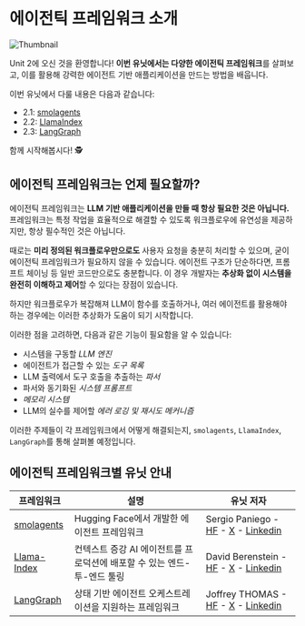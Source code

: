 # 에이전틱 프레임워크 소개

<img src="https://huggingface.co/datasets/agents-course/course-images/resolve/main/en/unit2/thumbnail.jpg" alt="Thumbnail"/>

Unit 2에 오신 것을 환영합니다! **이번 유닛에서는 다양한 에이전틱 프레임워크**를 살펴보고, 이를 활용해 강력한 에이전트 기반 애플리케이션을 만드는 방법을 배웁니다.

이번 유닛에서 다룰 내용은 다음과 같습니다:

- 2.1: [smolagents](https://huggingface.co/docs/smolagents/en/index)  
- 2.2: [LlamaIndex](https://www.llamaindex.ai/)
- 2.3: [LangGraph](https://www.langchain.com/langgraph)

함께 시작해봅시다! 🕵

## 에이전틱 프레임워크는 언제 필요할까?

에이전틱 프레임워크는 **LLM 기반 애플리케이션을 만들 때 항상 필요한 것은 아닙니다.** 프레임워크는 특정 작업을 효율적으로 해결할 수 있도록 워크플로우에 유연성을 제공하지만, 항상 필수적인 것은 아닙니다.

때로는 **미리 정의된 워크플로우만으로도** 사용자 요청을 충분히 처리할 수 있으며, 굳이 에이전틱 프레임워크가 필요하지 않을 수 있습니다. 에이전트 구조가 단순하다면, 프롬프트 체이닝 등 일반 코드만으로도 충분합니다. 이 경우 개발자는 **추상화 없이 시스템을 완전히 이해하고 제어**할 수 있다는 장점이 있습니다.

하지만 워크플로우가 복잡해져 LLM이 함수를 호출하거나, 여러 에이전트를 활용해야 하는 경우에는 이러한 추상화가 도움이 되기 시작합니다.

이러한 점을 고려하면, 다음과 같은 기능이 필요함을 알 수 있습니다:

* 시스템을 구동할 *LLM 엔진*
* 에이전트가 접근할 수 있는 *도구 목록*  
* LLM 출력에서 도구 호출을 추출하는 *파서*
* 파서와 동기화된 *시스템 프롬프트*
* *메모리 시스템*
* LLM의 실수를 제어할 *에러 로깅 및 재시도 메커니즘*

이러한 주제들이 각 프레임워크에서 어떻게 해결되는지, `smolagents`, `LlamaIndex`, `LangGraph`를 통해 살펴볼 예정입니다.

## 에이전틱 프레임워크별 유닛 안내

| 프레임워크  | 설명 | 유닛 저자 |
|------------|----------------|----------------|
| [smolagents](./smolagents/introduction) | Hugging Face에서 개발한 에이전트 프레임워크 | Sergio Paniego - [HF](https://huggingface.co/sergiopaniego) - [X](https://x.com/sergiopaniego) - [Linkedin](https://www.linkedin.com/in/sergio-paniego-blanco) |
| [Llama-Index](./llama-index/introduction) | 컨텍스트 증강 AI 에이전트를 프로덕션에 배포할 수 있는 엔드-투-엔드 툴링 | David Berenstein - [HF](https://huggingface.co/davidberenstein1957) - [X](https://x.com/davidberenstei) - [Linkedin](https://www.linkedin.com/in/davidberenstein) |
| [LangGraph](./langgraph/introduction) | 상태 기반 에이전트 오케스트레이션을 지원하는 프레임워크 | Joffrey THOMAS - [HF](https://huggingface.co/Jofthomas) - [X](https://x.com/Jthmas404) - [Linkedin](https://www.linkedin.com/in/joffrey-thomas) |
